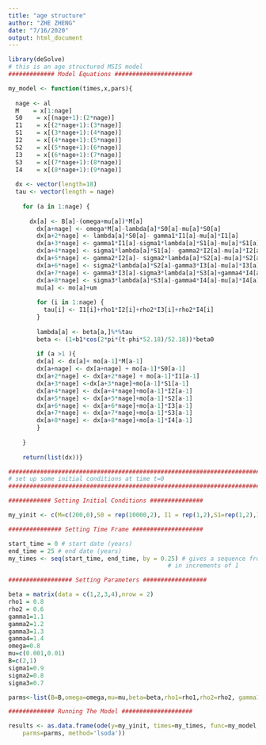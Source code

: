 ```yaml
---
title: "age structure"
author: "ZHE ZHENG"
date: "7/16/2020"
output: html_document
---
```

```r
library(deSolve)
# this is an age structured MSIS model
############# Model Equations ######################

my_model <- function(times,x,pars){
  
  nage <- al 
  M    = x[1:nage]
  S0    = x[(nage+1):(2*nage)]
  I1    = x[(2*nage+1):(3*nage)]
  S1    = x[(3*nage+1):(4*nage)]
  I2    = x[(4*nage+1):(5*nage)]
  S2    = x[(5*nage+1):(6*nage)]
  I3    = x[(6*nage+1):(7*nage)]
  S3    = x[(7*nage+1):(8*nage)]
  I4    = x[(8*nage+1):(9*nage)]
  
  dx <- vector(length=18)
  tau <- vector(length = nage)
  
	for (a in 1:nage) {
	  
	  dx[a] <- B[a]-(omega+mu[a])*M[a]
		dx[a+nage] <- omega*M[a]-lambda[a]*S0[a]-mu[a]*S0[a]
		dx[a+2*nage] <- lambda[a]*S0[a]- gamma1*I1[a]-mu[a]*I1[a]
		dx[a+3*nage] <- gamma1*I1[a]-sigma1*lambda[a]*S1[a]-mu[a]*S1[a]
		dx[a+4*nage] <- sigma1*lambda[a]*S1[a]- gamma2*I2[a]-mu[a]*I2[a]
		dx[a+5*nage] <- gamma2*I2[a]- sigma2*lambda[a]*S2[a]-mu[a]*S2[a]
		dx[a+6*nage] <- sigma2*lambda[a]*S2[a]-gamma3*I3[a]-mu[a]*I3[a]
		dx[a+7*nage] <- gamma3*I3[a]-sigma3*lambda[a]*S3[a]+gamma4*I4[a]-mu[a]*S3[a]
		dx[a+8*nage] <- sigma3*lambda[a]*S3[a]-gamma4*I4[a]-mu[a]*I4[a]
		mu[a] <- mo[a]+um
		
		for (i in 1:nage) {
		  tau[i] <- I1[i]+rho1*I2[i]+rho2*I3[i]+rho2*I4[i]
		}
		
		lambda[a] <- beta[a,]%*%tau
		beta <- (1+b1*cos(2*pi*(t-phi*52.18)/52.18))*beta0
		
		if (a >1 ){
		dx[a] <- dx[a]+ mo[a-1]*M[a-1]
		dx[a+nage] <- dx[a+nage] + mo[a-1]*S0[a-1]
		dx[a+2*nage] <- dx[a+2*nage] + mo[a-1]*I1[a-1]
		dx[a+3*nage] <-dx[a+3*nage]+mo[a-1]*S1[a-1]
		dx[a+4*nage] <- dx[a+4*nage]+mo[a-1]*I2[a-1]
		dx[a+5*nage] <- dx[a+5*nage]+mo[a-1]*S2[a-1]
		dx[a+6*nage] <- dx[a+6*nage]+mo[a-1]*I3[a-1]
		dx[a+7*nage] <- dx[a+7*nage]+mo[a-1]*S3[a-1]
		dx[a+8*nage] <- dx[a+8*nage]+mo[a-1]*I4[a-1]  
		}
	  
	}
	
	return(list(dx))}

##################################################################################
# set up some initial conditions at time t=0
##################################################################################

############ Setting Initial Conditions ###############

my_yinit <- c(M=c(200,0),S0 = rep(10000,2), I1 = rep(1,2),S1=rep(1,2),I2=rep(1,2),S2=rep(1,2),I3=rep(1,2),S3=rep(1,2),I4=rep(1,2))

############### Setting Time Frame ####################

start_time = 0 # start date (years)
end_time = 25 # end date (years)
my_times <- seq(start_time, end_time, by = 0.25) # gives a sequence from start to end
											 # in increments of 1

################## Setting Parameters ##################

beta = matrix(data = c(1,2,3,4),nrow = 2)
rho1 = 0.8
rho2 = 0.6
gamma1=1.1
gamma2=1.2
gamma3=1.3
gamma4=1.4
omega=0.8
mu=c(0.001,0.01)
B=c(2,1)
sigma1=0.9
sigma2=0.8
sigma3=0.7

parms<-list(B=B,omega=omega,mu=mu,beta=beta,rho1=rho1,rho2=rho2, gamma1=gamma1,sigma1=sigma1,gamma2=gamma2,sigma2=sigma2,gamma3=gamma3,sigma3=sigma3,gamma4=gamma4)

############# Running The Model ####################

results <- as.data.frame(ode(y=my_yinit, times=my_times, func=my_model,
	parms=parms, method='lsoda'))


  
```

